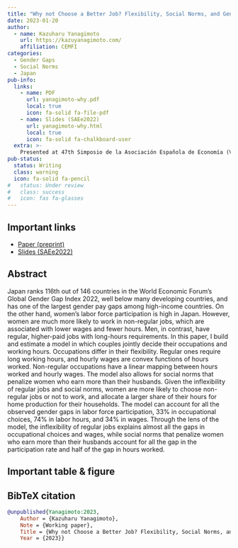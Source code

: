 ```yaml
---
title: "Why not Choose a Better Job? Flexibility, Social Norms, and Gender Gaps in Japan"
date: 2023-01-20
author:
  - name: Kazuharu Yanagimoto
    url: https://kazuyanagimoto.com/
    affiliation: CEMFI
categories:
  - Gender Gaps
  - Social Norms
  - Japan
pub-info:
  links:
    - name: PDF
      url: yanagimoto-why.pdf
      local: true
      icon: fa-solid fa-file-pdf
    - name: Slides (SAEe2022)
      url: yanagimoto-why.html
      local: true
      icon: fa-solid fa-chalkboard-user
  extra: >-
    Presented at 47th Simposio de la Asociación Española de Economía (Valencia, December 15-17, 2022)
pub-status: 
  status: Writing
  class: warning
  icon: fa-solid fa-pencil
#   status: Under review
#   class: success
#   icon: fas fa-glasses
---
```


## Important links

- [Paper (preprint)](yanagimoto-why.pdf)
- [Slides (SAEe2022)](yanagimoto-why.html)

## Abstract

Japan ranks 116th out of 146 countries in the World Economic Forum’s Global Gender Gap Index 2022, well below many developing countries, and has one of the largest gender pay gaps among high-income countries. On the other hand, women’s labor force participation is high in Japan. However, women are much more likely to work in non-regular jobs, which are associated with lower wages and fewer hours. Men, in contrast, have regular, higher-paid jobs with long-hours requirements. In this paper, I build and estimate a model in which couples jointly decide their occupations and working hours. Occupations differ in their flexibility. Regular ones require long working hours, and hourly wages are convex functions of hours worked. Non-regular occupations have a linear mapping between hours worked and hourly wages. The model also allows for social norms that penalize women who earn more than their husbands. Given the inflexibility of regular jobs and social norms, women are more likely to choose non-regular jobs or not to work, and allocate a larger share of their hours for home production for their households. The model can account for all the observed gender gaps in labor force participation, 33% in occupational choices, 74% in labor hours, and 34% in wages. Through the lens of the model, the inflexibility of regular jobs explains almost all the gaps in occupational choices and wages, while social norms that penalize women who earn more than their husbands account for all the gap in the participation rate and half of the gap in hours worked.

## Important table & figure



## BibTeX citation

```bibtex
@unpublished{Yanagimoto:2023,
    Author = {Kazuharu Yanagimoto},
    Note = {Working paper},
    Title = {Why not Choose a Better Job? Flexibility, Social Norms, and Gender Gaps in Japan},
    Year = {2023}}
```